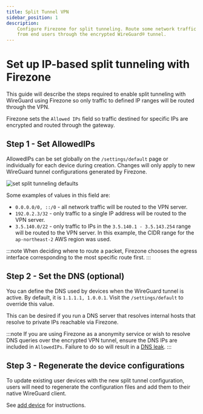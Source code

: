 ```yaml
---
title: Split Tunnel VPN
sidebar_position: 1
description:
    Configure Firezone for split tunneling. Route some network traffic
    from end users through the encrypted WireGuard® tunnel.
---
```


# Set up IP-based split tunneling with Firezone

This guide will describe the steps required to enable split tunneling with
WireGuard using Firezone so only traffic to defined IP ranges will be routed
through the VPN.

Firezone sets the `Allowed IPs` field so traffic destined for
specific IPs are encrypted and routed through the gateway.

## Step 1 - Set AllowedIPs

AllowedIPs can be set globally on the `/settings/default` page or individually
for each device during creation. Changes will only apply to new WireGuard
tunnel configurations generated by Firezone.

![set split tunneling defaults](https://user-images.githubusercontent.com/52545545/154814549-bb686ffe-ea82-4af8-a2a4-5e0b4013dec7.png)

Some examples of values in this field are:

- `0.0.0.0/0, ::/0` - all network traffic will be routed to the VPN server.
- `192.0.2.3/32` - only traffic to a single IP address
will be routed to the VPN server.
- `3.5.140.0/22` - only traffic to IPs in the `3.5.140.1 - 3.5.143.254` range
will be routed to the VPN server.
In this example, the CIDR range for the `ap-northeast-2` AWS region was used.

:::note
When deciding where to route a packet, Firezone chooses the egress
interface corresponding to the most specific route first.
:::

## Step 2 - Set the DNS (optional)

You can define the DNS used by devices when the WireGuard tunnel
is active. By default, it is `1.1.1.1, 1.0.0.1`. Visit the `/settings/default`
to override this value.

This can be desired if you run a DNS server that resolves internal hosts that
resolve to private IPs reachable via Firezone.

:::note
If you are using Firezone as a anonymity service or wish to resolve DNS queries
over the encrypted VPN tunnel, ensure the DNS IPs are included in `AllowedIPs`.
Failure to do so will result in a
[DNS leak](https://en.wikipedia.org/wiki/DNS_leak).
:::

## Step 3 - Regenerate the device configurations

To update existing user devices with the new split tunnel configuration,
users will need to regenerate the configuration files
and add them to their native WireGuard client.

See [add device](/user-guides/add-devices/) for instructions.

